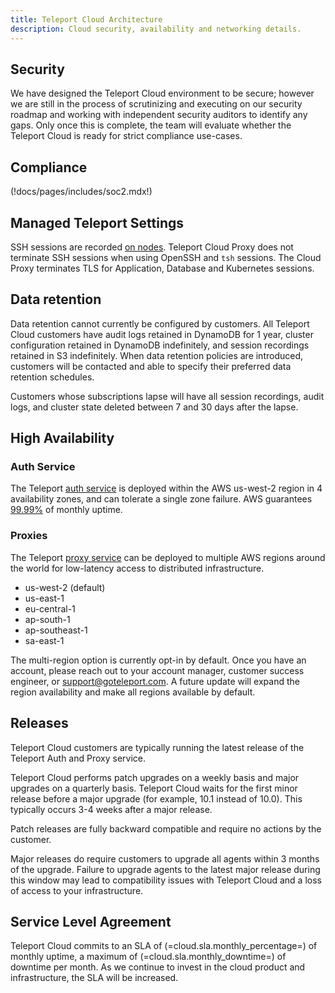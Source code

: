 ```yaml
---
title: Teleport Cloud Architecture
description: Cloud security, availability and networking details.
---
```


## Security

We have designed the Teleport Cloud environment to be secure; however we are still in the process of
scrutinizing and executing on our security roadmap and working with independent security
auditors to identify any gaps. Only once this is complete, the team will evaluate
whether the Teleport Cloud is ready for strict compliance use-cases.

## Compliance

(!docs/pages/includes/soc2.mdx!)

## Managed Teleport Settings

SSH sessions are recorded [on nodes](../architecture/nodes.mdx).
Teleport Cloud Proxy does not terminate SSH sessions when using OpenSSH and `tsh` sessions.
The Cloud Proxy terminates TLS for Application, Database and Kubernetes sessions.

## Data retention
Data retention cannot currently be configured by customers. All Teleport Cloud
customers have audit logs retained in DynamoDB for 1 year, cluster configuration
retained in DynamoDB indefinitely, and session recordings retained in S3 indefinitely.
When data retention policies are introduced, customers will be contacted and
able to specify their preferred data retention schedules.

Customers whose subscriptions lapse will have all session recordings, audit logs, and
cluster state deleted between 7 and 30 days after the lapse.

## High Availability

### Auth Service
The Teleport [auth service](https://goteleport.com/docs/architecture/authentication/) is deployed within the AWS us-west-2 region in 4 availability zones, and can tolerate a single zone failure. AWS guarantees [99.99%](https://aws.amazon.com/compute/sla/) of monthly uptime.

### Proxies
The Teleport [proxy service](https://goteleport.com/docs/architecture/proxy/) can be deployed to multiple AWS regions around the world for low-latency access to distributed infrastructure.

- us-west-2 (default)
- us-east-1
- eu-central-1
- ap-south-1
- ap-southeast-1
- sa-east-1

The multi-region option is currently opt-in by default. Once you have an account, please reach out to your account manager, customer success engineer, or support@goteleport.com. A future update will expand the region availability and make all regions available by default.

## Releases

Teleport Cloud customers are typically running the latest release of the
Teleport Auth and Proxy service.

Teleport Cloud performs patch upgrades on a weekly basis and major upgrades on
a quarterly basis. Teleport Cloud waits for the first minor release before a
major upgrade (for example, 10.1 instead of 10.0). This typically occurs 3-4
weeks after a major release.

Patch releases are fully backward compatible and require no actions by the
customer.

Major releases do require customers to upgrade all agents within 3 months of
the upgrade. Failure to upgrade agents to the latest major release during this
window may lead to compatibility issues with Teleport Cloud and a loss of
access to your infrastructure.

## Service Level Agreement

Teleport Cloud commits to an SLA of (=cloud.sla.monthly_percentage=) of monthly uptime,
a maximum of (=cloud.sla.monthly_downtime=) of downtime per month. As we continue to invest in the
cloud product and infrastructure, the SLA will be increased.
